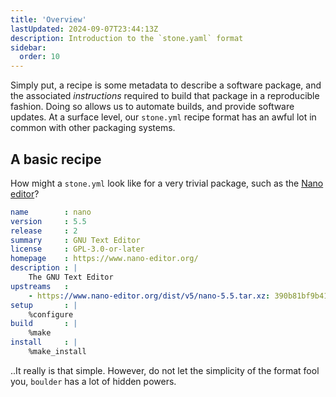 ```yaml
---
title: 'Overview'
lastUpdated: 2024-09-07T23:44:13Z
description: Introduction to the `stone.yaml` format
sidebar:
  order: 10
---
```


Simply put, a recipe is some metadata to describe a software package, and the associated *instructions* required to build that package in a reproducible fashion. Doing so allows us to automate builds, and provide software updates. At a surface level, our `stone.yml` recipe format
has an awful lot in common with other packaging systems.

## A basic recipe

How might a `stone.yml` look like for a very trivial package, such as the [Nano editor](https://nano-editor.org)?

```yaml
name        : nano
version     : 5.5
release     : 2
summary     : GNU Text Editor
license     : GPL-3.0-or-later
homepage    : https://www.nano-editor.org/
description : |
    The GNU Text Editor
upstreams   :
    - https://www.nano-editor.org/dist/v5/nano-5.5.tar.xz: 390b81bf9b41ff736db997aede4d1f60b4453fbd75a519a4ddb645f6fd687e4a
setup       : |
    %configure
build       : |
    %make
install     : |
    %make_install
```

..It really is that simple. However, do not let the simplicity of the format fool you, `boulder` has a lot of hidden powers.
